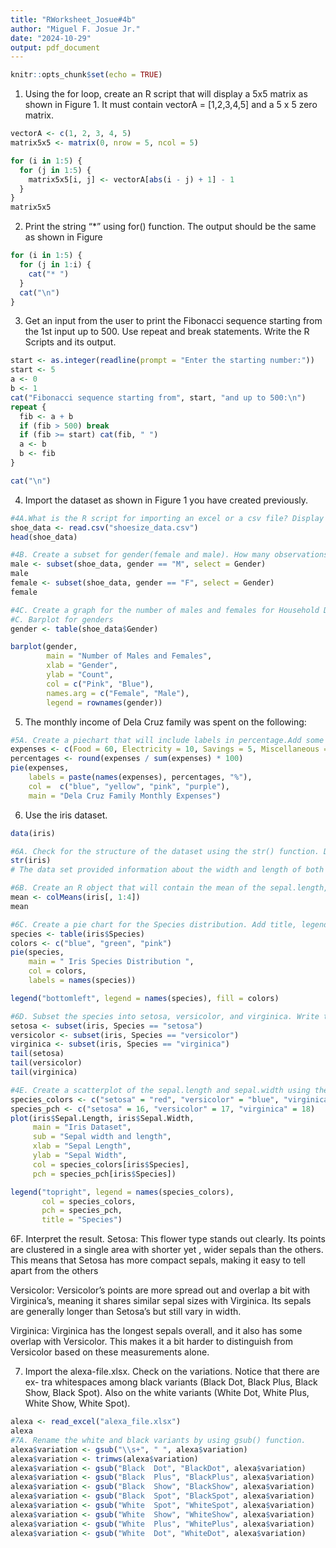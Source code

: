 ```yaml
---
title: "RWorksheet_Josue#4b"
author: "Miguel F. Josue Jr."
date: "2024-10-29"
output: pdf_document
---
```


```r
knitr::opts_chunk$set(echo = TRUE)
```
1. Using the for loop, create an R script that will display a 5x5 matrix as shown in
Figure 1. It must contain vectorA = [1,2,3,4,5] and a 5 x 5 zero matrix.
```r
vectorA <- c(1, 2, 3, 4, 5)
matrix5x5 <- matrix(0, nrow = 5, ncol = 5)

for (i in 1:5) {
  for (j in 1:5) {
    matrix5x5[i, j] <- vectorA[abs(i - j) + 1] - 1
  }
}
matrix5x5

```
2. Print the string "*" using for() function. The output should be the same as shown
in Figure
```r
for (i in 1:5) {
  for (j in 1:i) {
    cat("* ")
  }
  cat("\n")
}
```
3. Get an input from the user to print the Fibonacci sequence starting from the 1st input
up to 500. Use repeat and break statements. Write the R Scripts and its output.
```r
start <- as.integer(readline(prompt = "Enter the starting number:"))
start <- 5
a <- 0
b <- 1
cat("Fibonacci sequence starting from", start, "and up to 500:\n")
repeat {
  fib <- a + b
  if (fib > 500) break
  if (fib >= start) cat(fib, " ")
  a <- b
  b <- fib
}

cat("\n")

```
4. Import the dataset as shown in Figure 1 you have created previously.
```r
#4A.What is the R script for importing an excel or a csv file? Display the first 6 rows of the dataset? Show your codes and its result
shoe_data <- read.csv("shoesize_data.csv")
head(shoe_data)
```
```r
#4B. Create a subset for gender(female and male). How many observations are there inMale? How about in Female? Write the R scripts and its output.
male <- subset(shoe_data, gender == "M", select = Gender)
male
female <- subset(shoe_data, gender == "F", select = Gender)
female
```
```r
#4C. Create a graph for the number of males and females for Household Data. Use plot(),chart type = barplot. Make sure to place title, legends, and colors. Write the R scripts and its result.
#C. Barplot for genders
gender <- table(shoe_data$Gender)

barplot(gender,
        main = "Number of Males and Females",
        xlab = "Gender",
        ylab = "Count",
        col = c("Pink", "Blue"),
        names.arg = c("Female", "Male"),
        legend = rownames(gender))
```
5. The monthly income of Dela Cruz family was spent on the following:
```r
#5A. Create a piechart that will include labels in percentage.Add some colors and title of the chart. Write the R scripts and show its output.
expenses <- c(Food = 60, Electricity = 10, Savings = 5, Miscellaneous = 25)
percentages <- round(expenses / sum(expenses) * 100)
pie(expenses,
    labels = paste(names(expenses), percentages, "%"),
    col =  c("blue", "yellow", "pink", "purple"),
    main = "Dela Cruz Family Monthly Expenses")
```
6. Use the iris dataset.
```r
data(iris)
```
```r
#6A. Check for the structure of the dataset using the str() function. Describe what you have seen in the output.
str(iris)
# The data set provided information about the width and length of both sepals and petals, the species three levels was also  presented namely setosa,versicolor, and virginica.
```
```r
#6B. Create an R object that will contain the mean of the sepal.length,sepal.width,petal.length,and petal.width. What is the R script and its result?
mean <- colMeans(iris[, 1:4])
mean
```
```r
#6C. Create a pie chart for the Species distribution. Add title, legends, and colors. Write the R script and its result.
species <- table(iris$Species)
colors <- c("blue", "green", "pink")
pie(species,
    main = " Iris Species Distribution ",
    col = colors,
    labels = names(species))

legend("bottomleft", legend = names(species), fill = colors)
```
```r
#6D. Subset the species into setosa, versicolor, and virginica. Write the R scripts and show the last six (6) rows of each species.
setosa <- subset(iris, Species == "setosa")
versicolor <- subset(iris, Species == "versicolor")
virginica <- subset(iris, Species == "virginica")
tail(setosa)
tail(versicolor)
tail(virginica)
```
```r
#4E. Create a scatterplot of the sepal.length and sepal.width using the differentspecies(setosa,versicolor,virginica). Add a title = “Iris Dataset”, subtitle = “Sepal width and length, labels for the x and y axis, the pch symbol and colors should be based on the species.
species_colors <- c("setosa" = "red", "versicolor" = "blue", "virginica" = "green")
species_pch <- c("setosa" = 16, "versicolor" = 17, "virginica" = 18)
plot(iris$Sepal.Length, iris$Sepal.Width,
     main = "Iris Dataset",
     sub = "Sepal width and length",
     xlab = "Sepal Length",
     ylab = "Sepal Width",
     col = species_colors[iris$Species],
     pch = species_pch[iris$Species])

legend("topright", legend = names(species_colors), 
       col = species_colors, 
       pch = species_pch,
       title = "Species")

```
6F. Interpret the result.
Setosa: This flower type stands out clearly. Its points are clustered in a single area with shorter yet , wider sepals than the others. This means that Setosa has more compact sepals, making it easy to tell apart from the others

Versicolor: Versicolor’s points are more spread out and overlap a bit with Virginica’s, meaning it shares similar sepal sizes with Virginica. Its sepals are generally longer than Setosa’s but still vary in width.

Virginica: Virginica has the longest sepals overall, and it also has some overlap with Versicolor. This makes it a bit harder to distinguish from Versicolor based on these measurements alone.

7. Import the alexa-file.xlsx. Check on the variations. Notice that there are ex-
tra whitespaces among black variants (Black Dot, Black Plus, Black Show, Black Spot). Also on the white variants (White Dot, White Plus, White Show, White
Spot).
```r
alexa <- read_excel("alexa_file.xlsx")
alexa
#7A. Rename the white and black variants by using gsub() function.
alexa$variation <- gsub("\\s+", " ", alexa$variation)
alexa$variation <- trimws(alexa$variation)
alexa$variation <- gsub("Black  Dot", "BlackDot", alexa$variation)
alexa$variation <- gsub("Black  Plus", "BlackPlus", alexa$variation)
alexa$variation <- gsub("Black  Show", "BlackShow", alexa$variation)
alexa$variation <- gsub("Black  Spot", "BlackSpot", alexa$variation)
alexa$variation <- gsub("White  Spot", "WhiteSpot", alexa$variation)
alexa$variation <- gsub("White  Show", "WhiteShow", alexa$variation)
alexa$variation <- gsub("White  Plus", "WhitePlus", alexa$variation)
alexa$variation <- gsub("White  Dot", "WhiteDot", alexa$variation)
```














